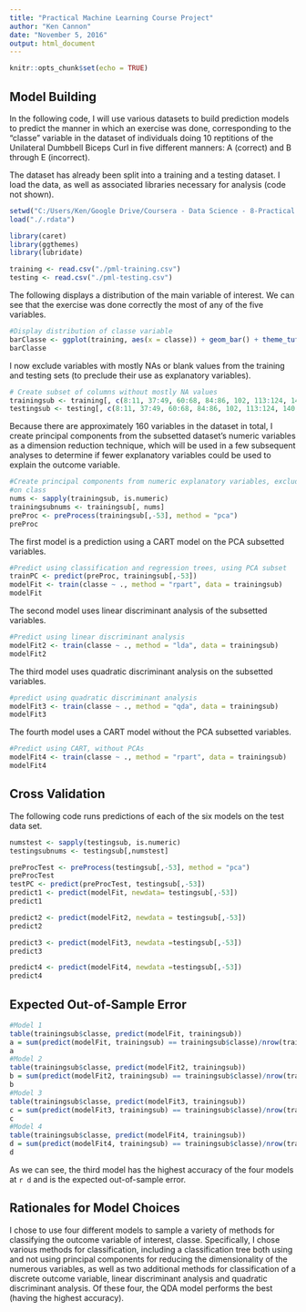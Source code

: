 ```yaml
---
title: "Practical Machine Learning Course Project"
author: "Ken Cannon"
date: "November 5, 2016"
output: html_document
---
```


```r
knitr::opts_chunk$set(echo = TRUE)
```

## Model Building
In the following code, I will use various datasets to build prediction models to
predict the manner in which an exercise was done, corresponding to the "classe"
variable in the dataset of individuals doing 10 reptitions of the Unilateral
Dumbbell Biceps Curl in five different manners: A (correct) and B through E (incorrect).


The dataset has already been split into a training and a testing dataset. I load
the data, as well as associated libraries necessary for analysis (code not shown).

```r
setwd("C:/Users/Ken/Google Drive/Coursera - Data Science - 8-Practical Machine Learning/Course Project")
load("./.rdata")

library(caret)
library(ggthemes)
library(lubridate)

training <- read.csv("./pml-training.csv")
testing <- read.csv("./pml-testing.csv")

```
The following displays a distribution of the main variable of interest. We can see
that the exercise was done correctly the most of any of the five variables.
```r
#Display distribution of classe variable
barClasse <- ggplot(training, aes(x = classe)) + geom_bar() + theme_tufte()
barClasse
```

I now exclude variables with mostly NAs or blank values from the training and testing
sets (to preclude their use as explanatory variables).
```r
# Create subset of columns without mostly NA values
trainingsub <- training[, c(8:11, 37:49, 60:68, 84:86, 102, 113:124, 140, 151:160)]
testingsub <- testing[, c(8:11, 37:49, 60:68, 84:86, 102, 113:124, 140, 151:160)]
```
Because there are approximately 160 variables in the dataset in total, I create
principal components from the subsetted dataset's numeric variables as a dimension
reduction technique, which will be used in a few subsequent analyses to determine
if fewer explanatory variables could be used to explain the outcome variable.
```r
#Create principal components from numeric explanatory variables, excluding variables
#on class
nums <- sapply(trainingsub, is.numeric)
trainingsubnums <- trainingsub[, nums]
preProc <- preProcess(trainingsub[,-53], method = "pca")
preProc
```
The first model is a prediction using a CART model on the PCA subsetted variables.
```r
#Predict using classification and regression trees, using PCA subset
trainPC <- predict(preProc, trainingsub[,-53])
modelFit <- train(classe ~ ., method = "rpart", data = trainingsub)
modelFit
```
The second model uses linear discriminant analysis of the subsetted variables.
```r
#Predict using linear discriminant analysis
modelFit2 <- train(classe ~ ., method = "lda", data = trainingsub)
modelFit2
```
The third model uses quadratic discriminant analysis on the subsetted variables.
```r
#predict using quadratic discriminant analysis
modelFit3 <- train(classe ~ ., method = "qda", data = trainingsub)
modelFit3
```
The fourth model uses a CART model without the PCA subsetted variables.
```r
#Predict using CART, without PCAs
modelFit4 <- train(classe ~ ., method = "rpart", data = trainingsub)
modelFit4
```

## Cross Validation
The following code runs predictions of each of the six models on the test data set.
```r
numstest <- sapply(testingsub, is.numeric)
testingsubnums <- testingsub[,numstest]

preProcTest <- preProcess(testingsub[,-53], method = "pca")
preProcTest
testPC <- predict(preProcTest, testingsub[,-53])
predict1 <- predict(modelFit, newdata= testingsub[,-53])
predict1
```

```r
predict2 <- predict(modelFit2, newdata = testingsub[,-53])
predict2
```

```r
predict3 <- predict(modelFit3, newdata =testingsub[,-53])
predict3
```

```r
predict4 <- predict(modelFit4, newdata =testingsub[,-53])
predict4
```


## Expected Out-of-Sample Error

```r
#Model 1
table(trainingsub$classe, predict(modelFit, trainingsub))
a = sum(predict(modelFit, trainingsub) == trainingsub$classe)/nrow(trainingsub)
a
#Model 2
table(trainingsub$classe, predict(modelFit2, trainingsub))
b = sum(predict(modelFit2, trainingsub) == trainingsub$classe)/nrow(trainingsub)
b
#Model 3
table(trainingsub$classe, predict(modelFit3, trainingsub))
c = sum(predict(modelFit3, trainingsub) == trainingsub$classe)/nrow(trainingsub)
c
#Model 4
table(trainingsub$classe, predict(modelFit4, trainingsub))
d = sum(predict(modelFit4, trainingsub) == trainingsub$classe)/nrow(trainingsub)
d
```
As we can see, the third model has the highest accuracy of the four models at
`r d` and is the expected out-of-sample error.

## Rationales for Model Choices
I chose to use four different models to sample a variety of methods for classifying
the outcome variable of interest, classe. Specifically, I chose various methods
for classification, including a classification tree both using and not using
principal components for reducing the dimensionality of the numerous variables,
as well as two additional methods for classification of a discrete outcome variable,
linear discriminant analysis and quadratic discriminant analysis. Of these four,
the QDA model performs the best (having the highest accuracy).
